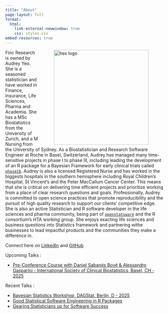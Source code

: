 ```yaml
---
title: "About"
page-layout: full
format: 
  html:
    link-external-newwindow: true
    css: styles.css
embed-resources: true
---
```

<!-- markdownlint-disable -->

<img src="media/Yeo_research_software.jpg" align = "right" alt="hex logo" style="display: inline-block; width:300px; margin: 0 auto auto auto; vertical-align:middle;margin:0px 50px" />

<!-- markdownlint-enable -->

Finc Research is owned by Audrey Yeo. She is a seasoned statistician and have worked in Finance, Insurance, Life Sciences, Pharma and Academia. She has a MSc Biostatistics from the University of Zurich, and a M Nursing from the University of Sydney. As a Biostatistician and Research Software Engineer at Roche in Basel, Switzerland, Audrey has managed many time-sensitive projects in phase I to phase III, including leading the development of an R package for a Bayesian Framework for early clinical trials called [`phase1b`](https://genentech.github.io/phase1b/main/articles/introduction.html). Audrey is also a licensed Registered Nurse and has worked in the biggests hospitals in the southern hemisphere including Royal Children's Hospital, St Vincent's and the Peter MacCallum Cancer Center. This means that she is critical on delivering time efficient projects and prioritize working from a place of clear research questions and goals. Professionally, Audrey is committed to open science practices that promote reproducibility and the pursuit of high quality research to support our clients’ competitive edge. She is also an active Statistician and R software developer in the life sciences and pharma community, being part of [`openstatsware`](openstatsware.org) and the R consortium’s HTA working group. She enjoys exacting life sciences and business questions into Statistics framework and partnering withe businesses to lead impactful products and the communities they make a difference in. 

Connect here on [LinkedIn](linkedin.com/audreyyeoCH8000) and [GitHub](github.com/audreyyeoCH)

Upcoming Talks :

* [Pre-Conference Course with Daniel Sabanés Bové & Alessandro Gasparini - International Society of Clinical Biostatistics, Basel, CH - 2025](https://iscb2025.info/courses.html)

Recent Talks :

* [Bayesian Statistics Workshop, DAGStat, Berlin, D - 2025](www.finc-research.com/2024_PHUSE24_Gearing_Statisticians_Software_Success_files)
* [Good Statistical Software Engineering in R Packages](www.finc-research.com/2024_PHUSE24_Gearing_Statisticians_Software_Success_files)
* [Gearing Statisticians up for Software Success](www.finc-research.com/2024_PHUSE24_Gearing_Statisticians_Software_Success_files)